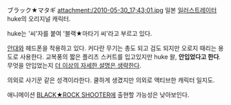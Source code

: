 ブラック★マタギ
attachment:/2010-05-30_17;43;01.jpg
일본 [[일러스트레이터]] huke의 오리지널 캐릭터.

huke는 '씨'자를 붙여 '블랙★마타기 씨'라고 부르고 있다.

[[안대]]와 헤드폰을 착용하고 있다. 커다란 무기는 총도 되고 검도 되지만 오로지 때리는 용도로 사용한다. 교복풍의 짧은 플리츠 스커트를 입고있지만 huke 왈, '''안입었다고 한다'''. 무엇을 안입었는지 [[더 이상의 자세한 설명은 생략한다]]. 

의외로 사기꾼 같은 성격이라한다. 쿨하게 생겼지만 의외로 액티브한 캐릭터 일지도.

애니메이션 [[BLACK★ROCK SHOOTER]]에 출현할 가능성은 낮아보인다.
